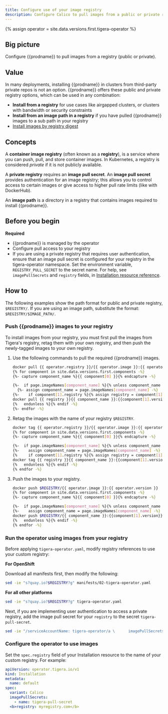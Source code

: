 ```yaml
---
title: Configure use of your image registry
description: Configure Calico to pull images from a public or private registry.
---
```


{% assign operator = site.data.versions.first.tigera-operator %}

## Big picture

Configure {{prodname}} to pull images from a registry (public or private).

## Value

In many deployments, installing {{prodname}} in clusters from third-party private repos is not an option. {{prodname}} offers these public and private registry options, which can be used in any combination:

- **Install from a registry** for use cases like airgapped clusters, or clusters with bandwidth or security constraints
- **Install from an image path in a registry** if you have pulled {{prodname}} images to a sub path in your registry
- [Install images by registry digest](imageset.mdx)

## Concepts

A **container image registry** (often known as a **registry**), is a service where you can push, pull, and store container images. In Kubernetes, a registry is considered *private* if it is not publicly available.

A **private registry** requires an **image pull secret**. An **image pull secret** provides authentication for an image registry; this allows you to control access to certain images or give access to higher pull rate limits (like with DockerHub).

An **image path** is a directory in a registry that contains images required to install {{prodname}}.

## Before you begin

**Required**

- {{prodname}} is managed by the operator
- Configure pull access to your registry
- If you are using a private registry that requires user authentication, ensure that an image pull secret is configured for your registry in the tigera-operator namespace. Set the environment variable, `REGISTRY_PULL_SECRET` to the secret name. For help, see `imagePullSecrets` and `registry` fields, in [Installation resource reference](/reference/installation/api).

## How to

The following examples show the path format for public and private registry, `$REGISTRY/`. If you are using an image path, substitute the format: `$REGISTRY/$IMAGE_PATH/`.

### Push {{prodname}} images to your registry

To install images from your registry, you must first pull the images from Tigera's registry, retag them with your own registry, and then push the newly-tagged images to your own registry.

1. Use the following commands to pull the required {{prodname}} images.

   ```bash
   docker pull {{ operator.registry }}/{{ operator.image }}:{{ operator.version }}
   {% for component in site.data.versions.first.components -%}
   {%- capture component_name %}{{ component[0] }}{% endcapture -%}

   {%-  if page.imageNames[component_name] %}{% unless component_name contains "flannel" -%}
     {%- assign component_name = page.imageNames[component_name] -%}
   {%-    if component[1].registry %}{% assign registry = component[1].registry | append: "/" %}{% else %}{% assign registry = page.registry -%} {% endif -%}
   docker pull {{ registry }}{{ component_name }}:{{component[1].version}}
   {%   endunless %}{% endif -%}
   {%- endfor -%}
   ```

1. Retag the images with the name of your registry `$REGISTRY`.

   ```bash
   docker tag {{ operator.registry }}/{{ operator.image }}:{{ operator.version }} $REGISTRY/{{ operator.image }}:{{ operator.version }}
   {% for component in site.data.versions.first.components -%}
   {%- capture component_name %}{{ component[0] }}{% endcapture -%}

   {%-  if page.imageNames[component_name] %}{% unless component_name contains "flannel" -%}
   {%-    assign component_name = page.imageNames[component_name] -%}
   {%     if component[1].registry %}{% assign registry = component[1].registry | append: "/" %}{% else %}{% assign registry = page.registry -%} {% endif -%}
   docker tag {{ registry }}{{ component_name }}:{{component[1].version}} $REGISTRY/{{ component_name }}:{{component[1].version}}
   {%   endunless %}{% endif -%}
   {% endfor -%}
   ```

1. Push the images to your registry.

   ```bash
   docker push $REGISTRY/{{ operator.image }}:{{ operator.version }}
   {% for component in site.data.versions.first.components -%}
   {%- capture component_name %}{{ component[0] }}{% endcapture -%}

   {%-  if page.imageNames[component_name] %}{% unless component_name contains "flannel" -%}
   {%-    assign component_name = page.imageNames[component_name] -%}
   docker push $REGISTRY/{{ component_name }}:{{component[1].version}}
   {%   endunless %}{% endif -%}
   {% endfor -%}
   ```

### Run the operator using images from your registry


Before applying `tigera-operator.yaml`, modify registry references to use your custom registry:

**For OpenShift**

Download all manifests first, then modify the following:

```bash
sed -ie "s?quay.io?$REGISTRY?g" manifests/02-tigera-operator.yaml
```

**For all other platforms**

```bash
sed -ie "s?quay.io?$REGISTRY?g" tigera-operator.yaml
```

Next, if you are implementing user authentication to access a private registry, add the image pull secret for your `registry` to the secret `tigera-pull-secret`.

```bash
sed -ie "/serviceAccountName: tigera-operator/a \      imagePullSecrets:\n\      - name: $REGISTRY_PULL_SECRET"  tigera-operator.yaml
```

### Configure the operator to use images

Set the `spec.registry` field of your Installation resource to the name of your custom registry. For example:

```yaml
apiVersion: operator.tigera.io/v1
kind: Installation
metadata:
  name: default
spec:
  variant: Calico
  imagePullSecrets:
    - name: tigera-pull-secret
  <b>registry: myregistry.com</b>

```

